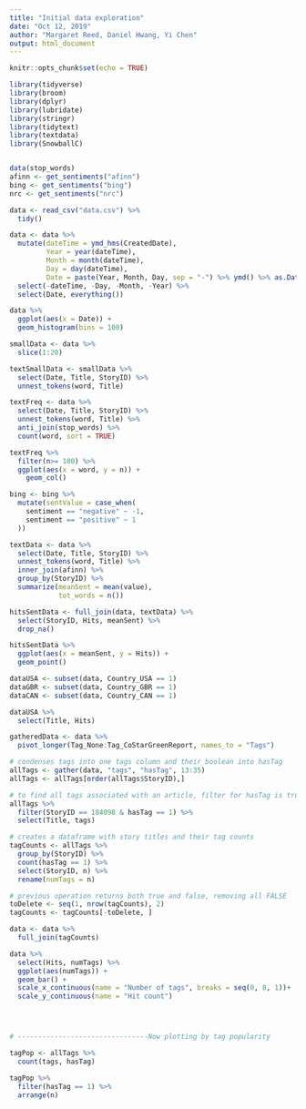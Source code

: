 ```yaml
---
title: "Initial data exploration"
date: "Oct 12, 2019"
author: "Margaret Reed, Daniel Hwang, Yi Chen"
output: html_document
---
```


```r
knitr::opts_chunk$set(echo = TRUE)
```

```r
library(tidyverse)
library(broom)
library(dplyr)
library(lubridate)
library(stringr)
library(tidytext)
library(textdata)
library(SnowballC)


data(stop_words)
afinn <- get_sentiments("afinn")
bing <- get_sentiments("bing")
nrc <- get_sentiments("nrc")
```

```r
data <- read_csv("data.csv") %>%
  tidy()
```


```r
data <- data %>%
  mutate(dateTime = ymd_hms(CreatedDate),
         Year = year(dateTime),
         Month = month(dateTime),
         Day = day(dateTime),
         Date = paste(Year, Month, Day, sep = "-") %>% ymd() %>% as.Date()) %>%
  select(-dateTime, -Day, -Month, -Year) %>%
  select(Date, everything())
```


```r
data %>%
  ggplot(aes(x = Date)) +
  geom_histogram(bins = 100)
```

```r
smallData <- data %>%
  slice(1:20)
```


```r
textSmallData <- smallData %>%
  select(Date, Title, StoryID) %>%
  unnest_tokens(word, Title)

textFreq <- data %>%
  select(Date, Title, StoryID) %>%
  unnest_tokens(word, Title) %>%
  anti_join(stop_words) %>%
  count(word, sort = TRUE)

textFreq %>%
  filter(n>= 100) %>%
  ggplot(aes(x = word, y = n)) +
    geom_col()
```


```r
bing <- bing %>%
  mutate(sentValue = case_when(
    sentiment == "negative" ~ -1,
    sentiment == "positive" ~ 1
  ))
```



```r
textData <- data %>%
  select(Date, Title, StoryID) %>%
  unnest_tokens(word, Title) %>%
  inner_join(afinn) %>%
  group_by(StoryID) %>%
  summarize(meanSent = mean(value),
            tot_words = n())
```


```r
hitsSentData <- full_join(data, textData) %>%
  select(StoryID, Hits, meanSent) %>%
  drop_na()

hitsSentData %>%
  ggplot(aes(x = meanSent, y = Hits)) +
  geom_point()
```



```r
dataUSA <- subset(data, Country_USA == 1)
dataGBR <- subset(data, Country_GBR == 1)
dataCAN <- subset(data, Country_CAN == 1)

dataUSA %>%
  select(Title, Hits)

```

```r
gatheredData <- data %>%
  pivot_longer(Tag_None:Tag_CoStarGreenReport, names_to = "Tags") 
```

```r
# condenses tags into one tags column and their boolean into hasTag
allTags <- gather(data, "tags", "hasTag", 13:35) 
allTags <- allTags[order(allTags$StoryID),]

# to find all tags associated with an article, filter for hasTag is true
allTags %>%
  filter(StoryID == 184098 & hasTag == 1) %>%
  select(Title, tags)

# creates a dataframe with story titles and their tag counts
tagCounts <- allTags %>%
  group_by(StoryID) %>%
  count(hasTag == 1) %>%
  select(StoryID, n) %>%
  rename(numTags = n)

# previous operation returns both true and false, removing all FALSE
toDelete <- seq(1, nrow(tagCounts), 2)
tagCounts <- tagCounts[-toDelete, ]

data <- data %>%
  full_join(tagCounts)

data %>%
  select(Hits, numTags) %>%
  ggplot(aes(numTags)) + 
  geom_bar() + 
  scale_x_continuous(name = "Number of tags", breaks = seq(0, 8, 1))+
  scale_y_continuous(name = "Hit count")




# --------------------------------Now plotting by tag popularity

tagPop <- allTags %>%
  count(tags, hasTag) 

tagPop %>%
  filter(hasTag == 1) %>%
  arrange(n)

```
